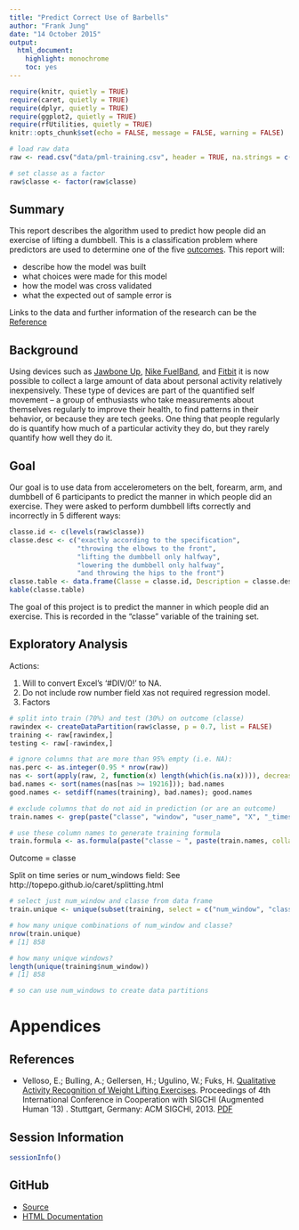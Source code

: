 ```yaml
---
title: "Predict Correct Use of Barbells"
author: "Frank Jung"
date: "14 October 2015"
output:
  html_document:
    highlight: monochrome
    toc: yes
---
```


```r
require(knitr, quietly = TRUE)
require(caret, quietly = TRUE)
require(dplyr, quietly = TRUE)
require(ggplot2, quietly = TRUE)
require(rfUtilities, quietly = TRUE)
knitr::opts_chunk$set(echo = FALSE, message = FALSE, warning = FALSE)
```

```r
# load raw data
raw <- read.csv("data/pml-training.csv", header = TRUE, na.strings = c("NA", "#DIV/0!"), stringsAsFactors = FALSE)

# set classe as a factor
raw$classe <- factor(raw$classe)
```

## Summary

This report describes the algorithm used to predict how people did an exercise 
of lifting a dumbbell. This is a classification problem where predictors are
used to determine one of the five [outcomes](#goal). This report will:

* describe how the model was built
* what choices were made for this model
* how the model was cross validated
* what the expected out of sample error is
    
Links to the data and further information of the research can be the
[Reference](#references)

## Background

Using devices such as [Jawbone Up](https://jawbone.com/up), [Nike
FuelBand](http://www.nike.com/), and [Fitbit](https://www.fitbit.com) it is now
possible to collect a large amount of data about personal activity relatively 
inexpensively. These type of devices are part of the quantified self movement – 
a group of enthusiasts who take measurements about themselves regularly to 
improve their health, to find patterns in their behavior, or because they are 
tech geeks. One thing that people regularly do is quantify how much of a 
particular activity they do, but they rarely quantify how well they do it. 

## Goal

Our goal is to use data from accelerometers on the belt, forearm, arm, and 
dumbbell of 6 participants to predict the manner in which people did an 
exercise. They were asked to perform dumbbell lifts correctly 
and incorrectly in 5 different ways:

```r
classe.id <- c(levels(raw$classe))
classe.desc <- c("exactly according to the specification", 
                 "throwing the elbows to the front",
                 "lifting the dumbbell only halfway",
                 "lowering the dumbbell only halfway",
                 "and throwing the hips to the front")
classe.table <- data.frame(Classe = classe.id, Description = classe.desc)
kable(classe.table)
```

The goal of this project is to predict the manner in which people did an 
exercise. This is recorded in the "classe" variable of the training set.



## Exploratory Analysis


Actions:

(1) Will to convert Excel's '#DIV/0!' to NA.
(2) Do not include row number field ``X``as not required regression model.
(3) Factors

```r
# split into train (70%) and test (30%) on outcome (classe)
rawindex <- createDataPartition(raw$classe, p = 0.7, list = FALSE)
training <- raw[rawindex,]
testing <- raw[-rawindex,]
```

```r
# ignore columns that are more than 95% empty (i.e. NA):
nas.perc <- as.integer(0.95 * nrow(raw))
nas <- sort(apply(raw, 2, function(x) length(which(is.na(x)))), decreasing = TRUE)
bad.names <- sort(names(nas[nas >= 19216])); bad.names
good.names <- setdiff(names(training), bad.names); good.names

# exclude columns that do not aid in prediction (or are an outcome)
train.names <- grep(paste("classe", "window", "user_name", "X", "_timestamp", sep = "|"), good.names, value = TRUE, invert = TRUE); train.names

# use these column names to generate training formula
train.formula <- as.formula(paste("classe ~ ", paste(train.names, collapse = "+"))); train.formula
```

Outcome = classe


Split on time series or num_windows field:
See http://topepo.github.io/caret/splitting.html

```r
# select just num_window and classe from data frame
train.unique <- unique(subset(training, select = c("num_window", "classe")))

# how many unique combinations of num_window and classe?
nrow(train.unique)
# [1] 858

# how many unique windows?
length(unique(training$num_window))
# [1] 858

# so can use num_windows to create data partitions
```

# Appendices

## References

* Velloso, E.; Bulling, A.; Gellersen, H.; Ugulino, W.; Fuks, H. [Qualitative Activity Recognition of Weight Lifting Exercises](http://groupware.les.inf.puc-rio.br/work.jsf?p1=11201). Proceedings of 4th International Conference in Cooperation with SIGCHI (Augmented Human '13) . Stuttgart, Germany: ACM SIGCHI, 2013. [PDF](http://groupware.les.inf.puc-rio.br/public/papers/2013.Velloso.QAR-WLE.pdf)

## Session Information

```r
sessionInfo()
```

## GitHub

* [Source](https://github.com/frankhjung/predmachlearn-033)
* [HTML Documentation](https://frankhjung.github.io/predmachlearn-033)
